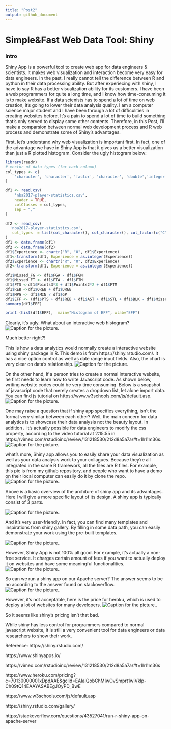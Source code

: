 ```yaml
---
title: "Post2"
output: github_document
---
```


#                              Simple&Fast Web Data Tool: Shiny

### Intro
Shiny App is a powerful tool to create web app for data engineers & scientists. It makes web visualization and interaction become very easy for data engineers. In the past, I really cannot tell the difference between R and python in their data processing ability. But after experiecing with shiny, I have to say R has a better visualization ability for its customers. I have been a web programmers for quite a long time, and I know how time-consuming it is to make website. If a data scienists has to spend a lot of time on web creation, it's going to lower their data analysis quality. I am a computer science major student and I have been through a lot of difficulities in creating websites before. It's a pain to spend a lot of time to build something that's only served to display some other contents. Therefore, in this Post, I'll make a comparsion between normal web development process and R web process and demonstrate some of Shiny's advantages.

First, let's understand why web visualization is important first. In fact, one of the advantage we have in Shiny App is that it gives us a better visualization than just a R plotted histogram. Consider the ugly histogram below:
    
```r
library(readr)
# vector of data types (for each column)
col_types <- c(
    'character', 'character', 'factor', 'character', 'double','integer', 'integer', 'integer', 'integer','integer', 'integer','integer', 'integer','integer', 'integer','integer', 'integer','integer', 'integer','integer', 'integer','integer', 'integer','integer'
)

df1 <- read.csv(
    'nba2017-player-statistics.csv',
    header = TRUE,
    colClasses = col_types,
    sep = ","
)

df2 <- read_csv(
  'nba2017-player-statistics.csv',
   col_types  = list(col_character(), col_character(), col_factor(c("C", "PF", "PG", "SF", "SG")), col_character(), col_double(), col_integer(), col_integer(),col_integer(),col_integer(),col_integer(),col_integer(),col_integer(),col_integer(),col_integer(),col_integer(),col_integer(),col_integer(),col_integer(),col_integer(),col_integer(),col_integer(),col_integer(),col_integer(),col_integer())
)
df1 <- data.frame(df1)
df2 <- data.frame(df2)
df1$Experience <- chartr("R", "0", df1$Experience)
df1<-transform(df1, Experience = as.integer(Experience))
df2$Experience <- chartr("R", "0", df2$Experience)
df2<-transform(df1, Experience = as.integer(Experience))

df1$Missed_FG <- df1$FGA - df1$FGM
df1$Missed_FT <- df1$FTA - df1$FTM
df1$PTS <-df1$Points3*3 + df1$Points2*2 + df1$FTM
df1$REB <-df1$OREB + df1$DREB
df1$MPG <- df1$MIN / df1$GP
df1$EFF <- (df1$PTS + df1$REB + df1$AST + df1$STL + df1$BLK - df1$Missed_FG - df1$Missed_FT - df1$TO) / df1$GP
summary(df1$EFF)

print (hist(df1$EFF),  main="Histogram of EFF", xlab="EFF")
```

Clearly, it's ugly. What about an interactive web histogram?
![Caption for the picture.](img/webHis.png )

Much better right?!


    
This is how a data analytics would normally create a interactive website using shiny package in R. This demo is from https://shiny.rstudio.com/.  It has a nice option control as well as date range input fields. Also, the chart is very clear on data's relationship.
![Caption for the picture.](img/codes.png )

    
On the other hand, If a person tries to create a normal interactive website, he first needs to learn how to write Javascript code. As shown below, writing website codes could be very time consuming.  Below is a snapshot of javascript code that merely creates a dropdown list, let alone import data. You can find js tutorial on https://www.w3schools.com/js/default.asp.
![Caption for the picture.](img/js.png )

    
One may raise a question that if shiny app specifies everything, isn't the format very similar between each other? Well, the main concern for data analytics is to showcase their data analysis not the beauty layout. In addition，it's actually possible for data engineers to modify the css property, according to the video tutorial at 2:15:55 in https://vimeo.com/rstudioinc/review/131218530/212d8a5a7a/#t=1h11m36s.
![Caption for the picture.](img/css.png )

    
what's more, Shiny app allows you to easily share your data visualization as well as your data analysis work to your collagues. Because they're all integrated in the same R framework, all the files are R files. For example, this pic is from my github repository, and people who want to have a demo on their local computer can easily do it by clone the repo.
![Caption for the picture.](img/github.png ).

Above is a basic overview of the architure of shiny app and its advantages. Here I will give a more specific layout of its design. A shiny app is typically consist of 3 parts. 

![Caption for the picture.](img/layout.png ).

And it's very user-friendly. In fact, you can find many templates and inspirations from shiny gallery. By filling in some data path, you can easily demonstrate your work using the pre-built templates.

![Caption for the picture.](img/templates.png ).

    
However, Shiny App is not 100% all good. For example, it's actually a non-free service. It charges certain amount of fees if you want to actually deploy it on websites and have some meaningful functionalities.
![Caption for the picture.](img/fees.png ).

So can we run a shiny app on our Apache server? The answer seems to be no according to the answer found on stackoverflow.
![Caption for the picture.](img/dep.png ).


However, it's not acceptable, here is the price for heroku, which is used to deploy a lot of websites for many developers.
![Caption for the picture.](img/heroku.png ).

So it seems like shiny's pricing isn't that bad.

While shiny has less control for programmers compared to normal javascript website, it is still a very convenient tool for data engineers or data researchers to show their work.
    


Reference:
https://shiny.rstudio.com/

https://www.shinyapps.io/

https://vimeo.com/rstudioinc/review/131218530/212d8a5a7a/#t=1h11m36s

https://www.heroku.com/pricing?c=70130000001xDpdAAE&gclid=EAIaIQobChMIwOvSmprt1wIVklp-Ch09tQ14EAAYASABEgJOyPD_BwE

https://www.w3schools.com/js/default.asp

https://shiny.rstudio.com/gallery/

https://stackoverflow.com/questions/43527041/run-r-shiny-app-on-apache-server